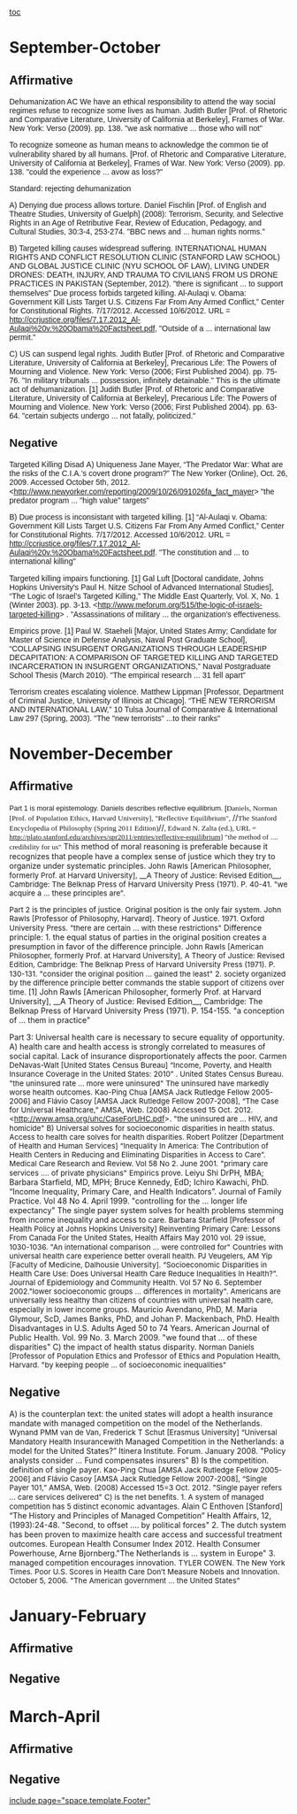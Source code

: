 [[toc]]
=September-October= 
==Affirmative== 
<span style="font-family: Arial,Helvetica,sans-serif;">Dehumanization AC</span>
<span style="font-family: Arial,Helvetica,sans-serif;">We have an ethical responsibility to attend the way social regimes refuse to recognize some lives as human. Judith Butler [Prof. of Rhetoric and Comparative Literature, University of California at Berkeley], Frames of War. New York: Verso (2009). pp. 138. "we ask normative ... those who will not" </span>

<span style="font-family: Arial,Helvetica,sans-serif;">To recognize someone as human means to acknowledge the common tie of vulnerability shared by all humans.</span>
<span style="font-family: Arial,Helvetica,sans-serif;"> [Prof. of Rhetoric and Comparative Literature, University of California at Berkeley], Frames of War. New York: Verso (2009). pp. 138. "could the experience ... avow as loss?"</span>

<span style="font-family: Arial,Helvetica,sans-serif;">Standard: rejecting dehumanization</span>

<span style="font-family: Arial,Helvetica,sans-serif;">A) Denying due process allows torture. Daniel Fischlin [Prof. of English and Theatre Studies, University of Guelph] (2008): Terrorism, Security, and Selective Rights in an Age of Retributive Fear, Review of Education, Pedagogy, and Cultural Studies, 30:3-4, 253-274. "BBC news and ... human rights norms."</span>

<span style="font-family: Arial,Helvetica,sans-serif;">B) Targeted killing causes widespread suffering. </span>
<span style="font-family: Arial,Helvetica,sans-serif;">INTERNATIONAL HUMAN RIGHTS AND CONFLICT RESOLUTION CLINIC (STANFORD LAW SCHOOL) AND GLOBAL JUSTICE CLINIC (NYU SCHOOL OF LAW), LIVING UNDER DRONES: DEATH, INJURY, AND TRAUMA TO CIVILIANS FROM US DRONE PRACTICES IN PAKISTAN (September, 2012). "there is significant ... to support themselves"</span>
<span style="font-family: Arial,Helvetica,sans-serif;">Due process forbids targeted killing. Al-Aulaqi v. Obama: Government Kill Lists Target U.S. Citizens Far From Any Armed Conflict,” Center for Constitutional Rights. 7/17/2012. Accessed 10/6/2012. URL = http://ccrjustice.org/files/7.17.2012_Al-Aulaqi%20v.%20Obama%20Factsheet.pdf, "Outside of a ... international law permit."</span>


<span style="font-family: Arial,Helvetica,sans-serif;">C) US can suspend legal rights. Judith Butler [Prof. of Rhetoric and Comparative Literature, University of California at Berkeley], Precarious Life: The Powers of Mourning and Violence. New York: Verso (2006; First Published 2004). pp. 75-76. "In military tribunals ... possession, infinitely detainable." This is the ultimate act of dehumanization. [1] Judith Butler [Prof. of Rhetoric and Comparative Literature, University of California at Berkeley], Precarious Life: The Powers of Mourning and Violence. New York: Verso (2006; First Published 2004). pp. 63-64. "certain subjects undergo ... not fatally, politicized."</span>



==<span style="font-family: Arial,Helvetica,sans-serif;">Negative</span>== 
<span style="font-family: Arial,Helvetica,sans-serif;">Targeted Killing Disad</span>
<span style="font-family: Arial,Helvetica,sans-serif;">A) Uniqueness</span>
<span style="font-family: Arial,Helvetica,sans-serif;">Jane Mayer, “The Predator War: What are the risks of the C.I.A.’s covert drone program?” The New Yorker (Online), Oct. 26, 2009. Accessed October 5th, 2012. <http://www.newyorker.com/reporting/2009/10/26/091026fa_fact_mayer></span>
<span style="font-family: Arial,Helvetica,sans-serif;"> "the predator program ... "high value" targets"</span>

<span style="font-family: Arial,Helvetica,sans-serif;">B) Due process is inconsistant with targeted killing. [1] “Al-Aulaqi v. Obama: Government Kill Lists Target U.S. Citizens Far From Any Armed Conflict,” Center for Constitutional Rights. 7/17/2012. Accessed 10/6/2012. URL = http://ccrjustice.org/files/7.17.2012_Al-Aulaqi%20v.%20Obama%20Factsheet.pdf. "The constitution and ... to international killing"</span>

<span style="font-family: Arial,Helvetica,sans-serif;">Targeted killing impairs functioning.</span>
<span style="font-family: Arial,Helvetica,sans-serif;">[1] Gal Luft [Doctoral candidate, Johns Hopkins University's Paul H. Nitze School of Advanced International Studies], “The Logic of Israel’s Targeted Killing,” The Middle East Quarterly, Vol. X, No. 1 (Winter 2003). pp. 3-13. <http://www.meforum.org/515/the-logic-of-israels-targeted-killing></span>
<span style="font-family: Arial,Helvetica,sans-serif;">. "Assassinations of military ... the organization's effectiveness.</span>

<span style="font-family: Arial,Helvetica,sans-serif;">Empirics prove. [1] Paul W. Staeheli [Major, United States Army; Candidate for Master of Science in Defense Analysis, Naval Post Graduate School], “COLLAPSING INSURGENT ORGANIZATIONS THROUGH LEADERSHIP DECAPITATION: A COMPARISON OF TARGETED KILLING AND TARGETED INCARCERATION IN INSURGENT ORGANIZATIONS,” Naval Postgraduate School Thesis (March 2010). "The empirical research ... 31 fell apart"</span>

<span style="font-family: Arial,Helvetica,sans-serif;">Terrorism creates escalating violence. Matthew Lippman [Professor, Department of Criminal Justice, University of Illinois at Chicago]. “THE NEW TERRORISM AND INTERNATIONAL LAW,” 10 Tulsa Journal of Comparative & International Law 297 (Spring, 2003). "The "new terrorists" ...to their ranks"</span>

=November-December= 
==Affirmative== 
<span style="font-family: Arial,Helvetica,sans-serif; font-size: 90%;">Part 1 is moral epistemology.</span>
<span style="font-family: Arial,Helvetica,sans-serif; font-size: 90%;">Daniels describes reflective equilibrium. [</span><span style="background-color: white; font-family: Cambria; font-size: 10pt;">Daniels, Norman [Prof. of Population Ethics, Harvard University], "Reflective Equilibrium", </span>//<span style="background-color: white; font-family: Cambria; font-size: 10pt;">The Stanford Encyclopedia of Philosophy (Spring 2011 Edition)</span>//<span style="background-color: white; font-family: Cambria; font-size: 10pt;">, Edward N. Zalta (ed.), URL = http://plato.stanford.edu/archives/spr2011/entries/reflective-equilibrium] "the method of .... credibility for us"</span>
This method of moral reasoning is preferable because it recognizes that people have a complex sense of justice which they try to organize under systematic principles. <span style="font-size: 10pt;">John Rawls [American Philosopher, formerly Prof. at Harvard University], </span>__<span style="font-size: 10pt;">A Theory of Justice: Revised Edition</span>__<span style="font-size: 10pt;">, Cambridge: The Belknap Press of Harvard University Press (1971). P. 40-41. "we acquire a ... these principles are".</span>

<span style="font-size: 10pt;">Part 2 is the principles of justice. Original position is the only fair system. John Rawls [Professor of Philosophy, Harvard]. Theory of Justice. 1971. Oxford University Press. "there are certain ... with these restrictions"</span>
Difference principle:
1. the equal status of parties in the original position creates a presumption in favor of the difference principle.
<span style="font-size: 10pt;">John Rawls [American Philosopher, formerly Prof. at Harvard University], A Theory of Justice: Revised Edition, Cambridge: The Belknap Press of Harvard University Press (1971). P. 130-131. "consider the original position ... gained the least"</span>
<span style="font-size: 10pt;">2. society organized by the difference principle better commands the stable support of citizens over time. </span>
[1] John Rawls [American Philosopher, formerly Prof. at Harvard University], __A Theory of Justice: Revised Edition__, Cambridge: The Belknap Press of Harvard University Press (1971). P. 154-155. "a conception of ... them in practice"

Part 3: Universal health care is necessary to secure equality of opportunity.
A) health care and health access is strongly correlated to measures of social capital.
Lack of insurance disproportionately affects the poor. <span style="font-size: 10pt;">Carmen DeNavas-Walt [United States Census Bureau] “Income, Poverty, and Health Insurance Coverage in the United States: 2010” . United States Census Bureau. "the uninsured rate ... more were uninsured"</span>
<span style="font-size: 10pt;">The uninsured have markedly worse health outcomes. Kao-Ping Chua [AMSA Jack Rutledge Fellow 2005-2006] and Flávio Casoy [AMSA Jack Rutledge Fellow 2007-2008], “The Case for Universal Healthcare,” AMSA, Web. (2008) Accessed 15 Oct. 2012. <http://www.amsa.org/uhc/CaseForUHC.pdf>. "the uninsured are ... HIV, and homicide"</span>
<span style="font-size: 10pt;">B) Universal solves for socioeconomic disparities in health status. Access to health care solves for health disparities. Robert Politzer [Department of Health and Human Services] “Inequality In America: The Contribution of Health Centers in Reducing and Eliminating Disparities in Access to Care”. Medical Care Research and Review. Vol 58 No 2. June 2001. "primary care services .... of private physicians"</span>
<span style="font-size: 10pt;">Empirics prove. </span>Leiyu Shi DrPH, MBA; Barbara Starfield, MD, MPH; Bruce Kennedy, EdD; Ichiro Kawachi, PhD. “Income Inequality, Primary Care, and Health Indicators”. Journal of Family Practice. Vol 48 No 4. April 1999. "controlling for the ... longer life expectancy"
The single payer system solves for health problems stemming from income inequality and access to care. <span style="font-size: 10pt;">Barbara Starfield [Professor of Health Policy at Johns Hopkins University] Reinventing Primary Care: Lessons From Canada For the United States, Health Affairs May 2010 vol. 29 issue, 1030-1036. "An international comparison ... were controlled for"</span>
<span style="font-size: 10pt;">Countries with universal health care experience better overall health. PJ Veugelers, AM Yip [Faculty of Medicine, Dalhousie University]. “Socioeconomic Disparities in Health Care Use: Does Universal Health Care Reduce Inequalities In Health?”. Journal of Epidemiology and Community Health. Vol 57 No 6. September 2002."lower socioeconomic groups ... differences in mortality". Americans are universally less healthy than citizens of countries with universal health care, especially in lower income groups. </span>Mauricio Avendano, PhD, M. Maria Glymour, ScD, James Banks, PhD, and Johan P. Mackenbach, PhD. Health Disadvantages in U.S. Adults Aged 50 to 74 Years. American Journal of Public Health. Vol. 99 No. 3. March 2009. "we found that ... of these disparities"
C) the impact of health status disparity. <span style="font-size: 10pt;">Norman Daniels [Professor of Population Ethics and Professor of Ethics and Population Health, Harvard. "by keeping people ... of socioeconomic inequalities"</span>

==Negative== 
A) is the counterplan text: the united states will adopt a health insurance mandate with managed competition on the model of the Netherlands. <span style="font-size: 10pt;">Wynand PMM van de Van, Frederick T Schut [Erasmus University] “Universal Mandatory Health Insurance</span>with Managed Competition in the Netherlands: a model for the United States?” Itinera Institute. Forum. January 2008. "Policy analysts consider ... Fund compensates insurers"
B) Is the competition. definition of single payer. <span style="font-size: 10pt;">Kao-Ping Chua [AMSA Jack Rutledge Fellow 2005-2006] and Flávio Casoy [AMSA Jack Rutledge Fellow 2007-2008], “Single Payer 101,” AMSA, Web. (2008) Accessed 15=3 Oct. 2012. "Single payer refers ... care services delivered"</span>
<span style="font-size: 10pt;">C) is the net benefits. </span>
<span style="font-size: 10pt;">1. A system of managed competition has 5 distinct economic advantages. </span>Alain C Enthoven [Stanford] “The History and Principles of Managed Competition” Health Affairs, 12, (1993):24-48. "Second, to offset .... by political forces"
2. The dutch system has been proven to maximize health care access and successful treatment outcomes. European Health Consumer Index 2012. Health Consumer Powerhouse, Arne Bjornberg."The Netherlands is ... system in Europe"
3. managed competition encourages innovation. <span style="font-size: 10pt;">TYLER COWEN. The New York Times. Poor U.S. Scores in Health Care Don’t Measure Nobels and Innovation. October 5, 2006. "The American government ... the United States"</span>

=January-February= 
==Affirmative== 
==Negative== 

=March-April= 
==Affirmative== 
==Negative== 

[[include page="space.template.Footer"]]